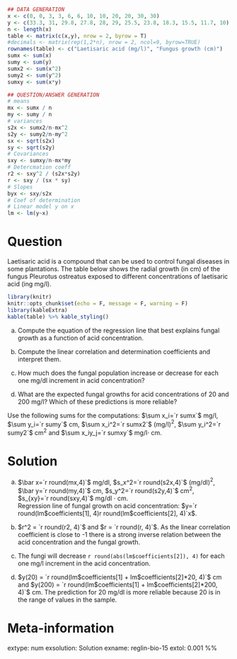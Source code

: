 
```r
## DATA GENERATION
x <- c(0, 0, 3, 3, 6, 6, 10, 10, 20, 20, 30, 30)
y <- c(33.3, 31, 29.8, 27.8, 28, 29, 25.5, 23.8, 18.3, 15.5, 11.7, 10)
n <- length(x)
table <- matrix(c(x,y), nrow = 2, byrow = T)
#decimals <- matrix(rep(1,2*n), nrow = 2, ncol=9, byrow=TRUE)
rownames(table) <- c("Laetisaric acid (mg/l)", "Fungus growth (cm)")
sumx <- sum(x)
sumy <- sum(y)
sumx2 <- sum(x^2)
sumy2 <- sum(y^2)
sumxy <- sum(x*y)

## QUESTION/ANSWER GENERATION
# means
mx <- sumx / n
my <- sumy / n
# variances
s2x <- sumx2/n-mx^2
s2y <- sumy2/n-my^2
sx <- sqrt(s2x)
sy <- sqrt(s2y)
# Covariances
sxy <- sumxy/n-mx*my
# Detercmation coeff
r2 <- sxy^2 / (s2x*s2y)
r <- sxy / (sx * sy)
# Slopes
byx <- sxy/s2x
# Coef of determination
# Linear model y on x
lm <- lm(y~x)
```

Question
========
Laetisaric acid is a compound that can be used to control fungal diseases in some plantations. The table below shows the radial growth (in cm) of the fungus Pleurotus ostreatus exposed to different concentrations of laetisaric acid (ing mg/l).

```r
library(knitr)
knitr::opts_chunk$set(echo = F, message = F, warning = F)
library(kableExtra)
kable(table) %>% kable_styling()
```


a. Compute the equation of the regression line that best explains fungal growth as a function of acid concentration.

a. Compute the linear correlation and determination coefficients and interpret them.

a. How much does the fungal population increase or decrease for each one mg/dl increment in acid concentration?

a. What are the expected fungal growths for acid concentrations of 20 and 200 mg/l? Which of these predictions is more reliable?

Use the following sums for the computations:
$\sum x_i=`r sumx`$ mg/l, $\sum y_i=`r sumy`$ cm, $\sum x_i^2=`r sumx2`$ (mg/l)$^2$, $\sum y_i^2=`r sumy2`$ cm$^2$ and $\sum x_iy_j=`r sumxy`$ mg/l$\cdot$ cm.

Solution
========

a. $\bar x=`r round(mx,4)`$ mg/dl, $s_x^2=`r round(s2x,4)`$ (mg/dl)$^2$,  
$\bar y=`r round(my,4)`$ cm, $s_y^2=`r round(s2y,4)`$ cm$^2$,  
$s_{xy}=`r round(sxy,4)`$ mg/dl $\cdot$ cm.  
Regression line of fungal growth on acid concentration: $y=`r round(lm$coefficients[1], 4)`   `r round(lm$coefficients[2], 4)`x$.

a. $r^2 = `r round(r2, 4)`$ and $r = `r round(r, 4)`$. As the linear correlation coefficient is close to -1 there is a strong inverse relation between the acid concentration and the fungal growth.

a. The fungi will decrease `r round(abs(lm$coefficients[2]), 4)` for each one mg/l increment in the acid concentration.

a. $y(20) = `r round(lm$coefficients[1] + lm$coefficients[2]*20, 4)`$ cm and $y(200) = `r round(lm$coefficients[1] + lm$coefficients[2]*200, 4)`$ cm. The prediction for 20 mg/dl is more reliable because 20 is in the range of values in the sample.

Meta-information 
================
extype: num
exsolution: Solution
exname: reglin-bio-15
extol: 0.001
%% \degree{Biotecnología}
 
